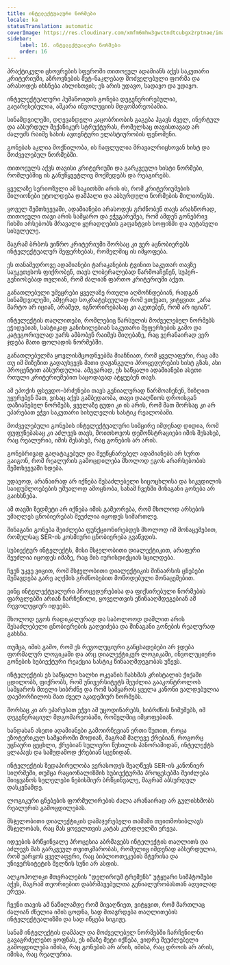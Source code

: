 ```yaml
---
title: ინტელექტუალური ნორმები
locale: ka
statusTranslation: automatic
coverImage: https://res.cloudinary.com/xmfm6mhw3gwctndtcubgx2rptnae/image/upload/v1741354419/small_cover_la_gran_rebelion_28716e29d2.webp
sidebar:
    label: 16. ინტელექტუალური ნორმები
    order: 16
---
```

პრაქტიკული ცხოვრების სფეროში თითოეულ ადამიანს აქვს საკუთარი კრიტერიუმი, აზროვნების მეტ-ნაკლებად მოძველებული ფორმა და არასოდეს იხსნება ახლისთვის; ეს არის უდავო, სადავო და უდავო.

ინტელექტუალური ჰუმანოიდის გონება დეგენერირებულია, გაუარესებულია, აშკარა ინვოლუციის მდგომარეობაშია.

სინამდვილეში, დღევანდელი კაცობრიობის გაგება ჰგავს ძველ, ინერტულ და აბსურდულ მექანიკურ სტრუქტურას, რომელსაც თავისთავად არ ძალუძს რაიმე სახის ავთენტური ელასტიურობის ფენომენი.

გონებას აკლია მოქნილობა, ის ჩაფლულია მრავალრიცხოვან ხისტ და მოძველებულ ნორმებში.

თითოეულს აქვს თავისი კრიტერიუმი და გარკვეული ხისტი ნორმები, რომლებშიც ის განუწყვეტლივ მოქმედებს და რეაგირებს.

ყველაზე სერიოზული ამ საკითხში არის ის, რომ კრიტერიუმების მილიონები უტოლდება დამპალი და აბსურდული ნორმების მილიონებს.

ყოველ შემთხვევაში, ადამიანები არასოდეს გრძნობენ თავს არასწორად, თითოეული თავი არის სამყარო და ეჭვგარეშეა, რომ ამდენ გონებრივ ჩიხში არსებობს მრავალი ყურადღების გაფანტვის სოფიზმი და აუტანელი სისულელე.

მაგრამ ბრბოს ვიწრო კრიტერიუმი შორსაც კი ვერ აცნობიერებს ინტელექტუალურ შეფერხებას, რომელშიც ის იმყოფება.

ეს თანამედროვე ადამიანები ტარაკანების ტვინით საკუთარ თავზე საუკეთესოს ფიქრობენ, თავს ლიბერალებად წარმოაჩენენ, სუპერ-გენიოსებად თვლიან, რომ ძალიან ფართო კრიტერიუმი აქვთ.

განათლებული უმეცრები ყველაზე რთული აღმოჩნდებიან, რადგან სინამდვილეში, ამჯერად სოკრატესეულად რომ ვთქვათ, ვიტყვით: „არა მარტო არ იციან, არამედ, იგნორირებასაც კი აკეთებენ, რომ არ იციან“.

ინტელექტის თაღლითები, რომლებიც წარსულის მოძველებულ ნორმებს ეჭიდებიან, სასტიკად განიხილებიან საკუთარი შეფერხების გამო და კატეგორიულად უარს ამბობენ რაიმეს მიღებაზე, რაც ვერანაირად ვერ ჯდება მათი ფოლადის ნორმებში.

განათლებულმა ყოვლისმცოდნეებმა მიაჩნიათ, რომ ყველაფერი, რაც ამა თუ იმ მიზეზით გადაუხვევს მათი დაჟანგული პროცედურების ხისტ გზას, ასი პროცენტით აბსურდულია. ამგვარად, ეს საწყალი ადამიანები ასეთი რთული კრიტერიუმებით საცოდავად ატყუებენ თავს.

ამ ეპოქის ფსევდო-ბრძენები თავს გენიალურად წარმოაჩენენ, ზიზღით უყურებენ მათ, ვისაც აქვს გამბედაობა, თავი დააღწიოს დროისგან დაზიანებულ ნორმებს, ყველაზე ცუდი კი ის არის, რომ მათ შორსაც კი არ ეპარებათ ეჭვი საკუთარი სისულელის სასტიკ რეალობაში.

მოძველებული გონების ინტელექტუალური სიმცირე იმდენად დიდია, რომ ფუფუნებასაც კი აძლევს თავს, მოითხოვოს დემონსტრაციები იმის შესახებ, რაც რეალურია, იმის შესახებ, რაც გონების არ არის.

გონებრივად გაღატაკებულ და შეუწყნარებელ ადამიანებს არ სურთ გაიგონ, რომ რეალურის გამოცდილება მხოლოდ ეგოს არარსებობის შემთხვევაში ხდება.

უდავოდ, არანაირად არ იქნება შესაძლებელი სიცოცხლისა და სიკვდილის საიდუმლოებების უშუალოდ ამოცნობა, სანამ ჩვენში შინაგანი გონება არ გაიხსნება.

ამ თავში ზედმეტი არ იქნება იმის გამეორება, რომ მხოლოდ არსების უმაღლეს ცნობიერებას შეუძლია იცოდეს სიმართლე.

შინაგანი გონება შეიძლება ფუნქციონირებდეს მხოლოდ იმ მონაცემებით, რომელსაც SER-ის კოსმიური ცნობიერება გვაწვდის.

სუბიექტურ ინტელექტს, მისი მსჯელობითი დიალექტიკით, არაფერი შეუძლია იცოდეს იმაზე, რაც მის იურისდიქციას სცილდება.

ჩვენ უკვე ვიცით, რომ მსჯელობითი დიალექტიკის შინაარსის ცნებები მუშავდება გარე აღქმის გრძნობებით მოწოდებული მონაცემებით.

ვინც ინტელექტუალური პროცედურებისა და ფიქსირებული ნორმების ფარგლებში არიან ჩარჩენილი, ყოველთვის ეწინააღმდეგებიან ამ რევოლუციურ იდეებს.

მხოლოდ ეგოს რადიკალურად და საბოლოოდ დაშლით არის შესაძლებელი ცნობიერების გაღვიძება და შინაგანი გონების რეალურად გახსნა.

თუმცა, იმის გამო, რომ ეს რევოლუციური განცხადებები არ ჯდება ფორმალურ ლოგიკაში და არც დიალექტიკურ ლოგიკაში, ინვოლუციური გონების სუბიექტური რეაქცია სასტიკ წინააღმდეგობას უწევს.

ინტელექტის ეს საწყალი ხალხი ოკეანის ჩასხმას კრისტალის ჭიქაში ცდილობს, ფიქრობს, რომ უნივერსიტეტს შეუძლია გააკონტროლოს სამყაროს მთელი სიბრძნე და რომ სამყაროს ყველა კანონი ვალდებულია დაემორჩილოს მათ ძველ აკადემიურ ნორმებს.

შორსაც კი არ ეპარებათ ეჭვი ამ უცოდინარებს, სიბრძნის ნიმუშებს, იმ დეგენერაციულ მდგომარეობაში, რომელშიც იმყოფებიან.

ხანდახან ასეთი ადამიანები გამოირჩევიან ერთი წუთით, როცა ეზოტერიკულ სამყაროში მოდიან, მაგრამ მალევე ქრებიან, როგორც უცნაური ცეცხლი, ქრებიან სულიერი წუხილის პანორამიდან, ინტელექტს ყლაპავს და სამუდამოდ ქრებიან სცენიდან.

ინტელექტის ზედაპირულობა ვერასოდეს შეაღწევს SER-ის კანონიერ სიღრმეში, თუმცა რაციონალიზმის სუბიექტურმა პროცესებმა შეიძლება მიიყვანოს სულელები ნებისმიერ ბრწყინვალე, მაგრამ აბსურდულ დასკვნამდე.

ლოგიკური ცნებების ფორმულირების ძალა არანაირად არ გულისხმობს რეალურის გამოცდილებას.

მსჯელობითი დიალექტიკის დამაჯერებელი თამაში თვითმოხიბლავს მსჯელობას, რაც მას ყოველთვის კატას კურდღელში ერევა.

იდეების ბრწყინვალე პროცესია აბრმავებს ინტელექტის თაღლითს და აძლევს მას გარკვეულ თვითკმარობას, რომელიც იმდენად აბსურდულია, რომ უარყოს ყველაფერი, რაც ბიბლიოთეკების მტვრისა და უნივერსიტეტის მელნის სუნი არ ასდის.

ალკოჰოლიკი მთვრალების "დელირიუმ ტრემენს" უტყუარი სიმპტომები აქვს, მაგრამ თეორიებით დაბრმავებულთა გენიალურობასთან ადვილად ერევა.

ჩვენი თავის ამ ნაწილამდე რომ მივაღწიეთ, ვიტყვით, რომ მართლაც ძალიან ძნელია იმის ცოდნა, სად მთავრდება თაღლითების ინტელექტუალიზმი და სად იწყება სიგიჟე.

სანამ ინტელექტის დამპალ და მოძველებულ ნორმებში ჩარჩენილნი გავაგრძელებთ ყოფნას, ეს იმაზე მეტი იქნება, ვიდრე შეუძლებელი გამოცდილება იმისა, რაც გონების არ არის, იმისა, რაც დროის არ არის, იმისა, რაც რეალურია.


